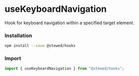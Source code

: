 
# useKeyboardNavigation

Hook for keyboard navigation within a specified target element.

### Installation

```bash
npm install --save @stewed/hooks
```

### Import

```js
import { useKeyboardNavigation } from "@stewed/hooks";
```

<Meta of={KeyboardNavigationValueStories} />

<Stories />
